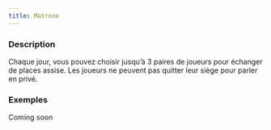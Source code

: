 ```yaml
---
title: Matrone
---
```



<Role MATRONE header />

### Description

Chaque jour, vous pouvez choisir jusqu’à 3 paires de joueurs pour échanger de places assise. Les joueurs ne peuvent pas quitter leur siège pour parler en privé.

### Exemples

Coming soon
